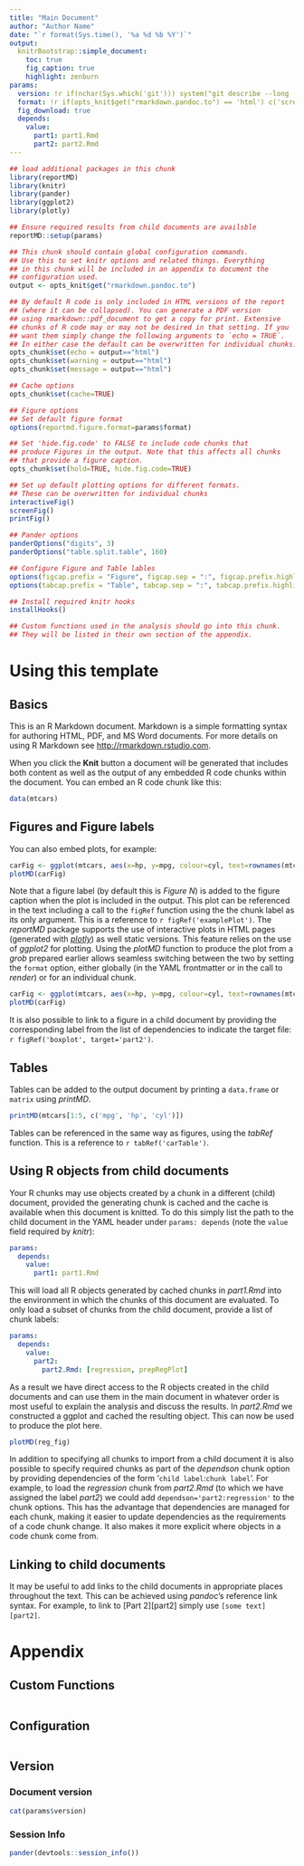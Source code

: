 ```yaml
---
title: "Main Document"
author: "Author Name"
date: "`r format(Sys.time(), '%a %d %b %Y')`"
output:
  knitrBootstrap::simple_document:
    toc: true
    fig_caption: true
    highlight: zenburn
params:
  version: !r if(nchar(Sys.which('git'))) system("git describe --long --dirty --abbrev=10 --tags --always", intern=TRUE) else date()
  format: !r if(opts_knit$get("rmarkdown.pandoc.to") == 'html') c('screen', 'print') else 'print'
  fig_download: true
  depends:
    value:
      part1: part1.Rmd
      part2: part2.Rmd
---
```


```r
## load additional packages in this chunk
library(reportMD)
library(knitr)
library(pander)
library(ggplot2)
library(plotly)
```

```r
## Ensure required results from child documents are availsble
reportMD::setup(params)
```

```r
## This chunk should contain global configuration commands.
## Use this to set knitr options and related things. Everything
## in this chunk will be included in an appendix to document the
## configuration used.
output <- opts_knit$get("rmarkdown.pandoc.to")

## By default R code is only included in HTML versions of the report
## (where it can be collapsed). You can generate a PDF version
## using rmarkdown::pdf_document to get a copy for print. Extensive
## chunks of R code may or may not be desired in that setting. If you
## want them simply change the following arguments to `echo = TRUE`.
## In either case the default can be overwritten for individual chunks.
opts_chunk$set(echo = output=="html")
opts_chunk$set(warning = output=="html")
opts_chunk$set(message = output=="html")

## Cache options
opts_chunk$set(cache=TRUE)

## Figure options
## Set default figure format
options(reportmd.figure.format=params$format)

## Set 'hide.fig.code' to FALSE to include code chunks that
## produce Figures in the output. Note that this affects all chunks
## that provide a figure caption.
opts_chunk$set(hold=TRUE, hide.fig.code=TRUE)

## Set up default plotting options for different formats.
## These can be overwritten for individual chunks
interactiveFig()
screenFig()
printFig()

## Pander options
panderOptions("digits", 3)
panderOptions("table.split.table", 160)

## Configure Figure and Table lables
options(figcap.prefix = "Figure", figcap.sep = ":", figcap.prefix.highlight = "**")
options(tabcap.prefix = "Table", tabcap.sep = ":", tabcap.prefix.highlight = "**")

## Install required knitr hooks
installHooks()
```

```r
## Custom functions used in the analysis should go into this chunk.
## They will be listed in their own section of the appendix.

```


# Using this template
## Basics
This is an R Markdown document. Markdown is a simple formatting syntax for authoring HTML, PDF, and MS Word documents. For more details on using R Markdown see <http://rmarkdown.rstudio.com>.

When you click the **Knit** button a document will be generated that includes both content as well as the output of any embedded R code chunks within the document. You can embed an R code chunk like this:

```r
data(mtcars)
```

## Figures and Figure labels
You can also embed plots, for example:

```r
carFig <- ggplot(mtcars, aes(x=hp, y=mpg, colour=cyl, text=rownames(mtcars))) + geom_point() + theme_bw()
plotMD(carFig)
```

Note that a figure label (by default this is *Figure N*) is added to the figure caption when the plot is included in the output.
This plot can be referenced in the text including a call to the `figRef` function using the the chunk label as its only
argument. This is a reference to `r figRef('examplePlot')`. The *reportMD* package supports the use of interactive plots 
in HTML pages (generated with [*plotly*](https://github.com/ropensci/plotly)) as well static versions. This feature relies on
the use of *ggplot2* for plotting. Using the *plotMD* function to produce the plot from a *grob* prepared earlier allows
seamless switching between the two by setting the `format` option, either globally (in the YAML frontmatter or in the 
call to *render*) or for an individual chunk.

```r
carFig <- ggplot(mtcars, aes(x=hp, y=mpg, colour=cyl, text=rownames(mtcars))) + geom_point() + theme_bw()
plotMD(carFig)
```

It is also possible to link to a figure in a child document by providing the corresponding label
from the list of dependencies to indicate the target file: `r figRef('boxplot', target='part2')`.

## Tables
Tables can be added to the output document by printing a `data.frame` or `matrix` using *printMD*.

```r
printMD(mtcars[1:5, c('mpg', 'hp', 'cyl')])
```

Tables can be referenced in the same way as figures, using the *tabRef* function. This is a reference to `r tabRef('carTable')`.

## Using R objects from child documents
Your R chunks may use objects created by a chunk in a different (child) document, provided the generating chunk is cached 
and the cache is available when this document is knitted. To do this simply list the path to the child document in the
YAML header under `params: depends` (note the `value` field required by *knitr*):

```yaml
params:
  depends:
    value:
      part1: part1.Rmd
```

This will load all R objects generated by cached chunks in *part1.Rmd* into the environment in which the chunks of this
document are evaluated. To only load a subset of chunks from the child document, provide a list of chunk labels:

```yaml
params: 
  depends:
    value:
      part2: 
        part2.Rmd: [regression, prepRegPlot]
```

As a result we have direct access to the R objects created in the child documents and can use them in the main
document in whatever order is most useful to explain the analysis and discuss the results. In *part2.Rmd*
we constructed a ggplot and cached the resulting object. This can now be used to produce the plot here.

```r
plotMD(reg_fig)
```

In addition to specifying all chunks to import from a child document it is also possible to specify required
chunks as part of the *dependson* chunk option by providing dependencies of the form '`child label`:`chunk label`'.
For example, to load the *regression* chunk from *part2.Rmd* (to which we have assigned the label *part2*) we
could add `dependson='part2:regression'` to the chunk options. This has the advantage that dependencies are managed
for each chunk, making it easier to update dependencies as the requirements of a code chunk change. It also makes
it more explicit where objects in a code chunk come from.

## Linking to child documents
It may be useful to add links to the child documents in appropriate places throughout the text. This can
be achieved using *pandoc*'s reference link syntax. For example, to link to [Part 2][part2] simply use `[some text][part2]`.

# Appendix {.tabset}
## Custom Functions
```r
```

## Configuration
```r
```

## Version
### Document version
```r
cat(params$version)
```

### Session Info
```r
pander(devtools::session_info())
```

